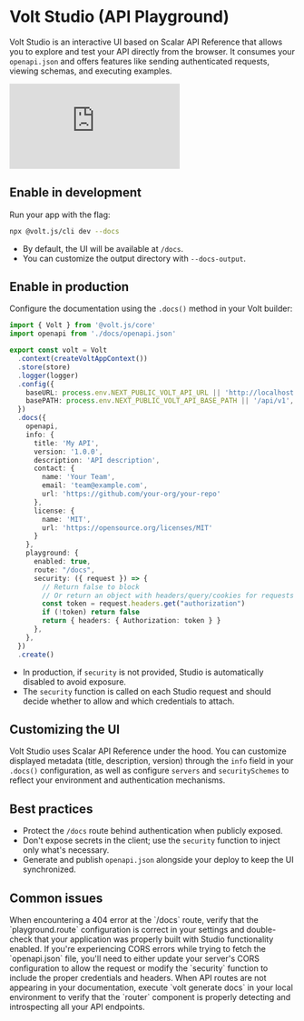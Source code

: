 # Volt Studio (API Playground)

Volt Studio is an interactive UI based on Scalar API Reference that allows you to explore and test your API directly from the browser. It consumes your `openapi.json` and offers features like sending authenticated requests, viewing schemas, and executing examples.

<div style={{
  position: 'relative',
  paddingBottom: '56.25%',
  height: 0,
  overflow: 'hidden',
  maxWidth: '100%',
  borderRadius: '8px'
}}>
  <iframe
    style={{
      position: 'absolute',
      top: 0,
      left: 0,
      width: '100%',
      height: '100%'
    }}
    src="https://www.youtube.com/embed/v0BOPH02RBU"
    title="Volt Studio Demo"
    frameborder="0"
    allow="accelerometer; autoplay; clipboard-write; encrypted-media; gyroscope; picture-in-picture"
    allowFullScreen
  ></iframe>
</div>

## Enable in development

Run your app with the flag:

```bash
npx @volt.js/cli dev --docs
```

- By default, the UI will be available at `/docs`.
- You can customize the output directory with `--docs-output`.

## Enable in production

Configure the documentation using the `.docs()` method in your Volt builder:

```ts
import { Volt } from '@volt.js/core'
import openapi from './docs/openapi.json'

export const volt = Volt
  .context(createVoltAppContext())
  .store(store)
  .logger(logger)
  .config({
    baseURL: process.env.NEXT_PUBLIC_VOLT_API_URL || 'http://localhost:3000',
    basePATH: process.env.NEXT_PUBLIC_VOLT_API_BASE_PATH || '/api/v1',
  })
  .docs({
    openapi,
    info: {
      title: 'My API',
      version: '1.0.0',
      description: 'API description',
      contact: {
        name: 'Your Team',
        email: 'team@example.com',
        url: 'https://github.com/your-org/your-repo'
      },
      license: {
        name: 'MIT',
        url: 'https://opensource.org/licenses/MIT'
      }
    },
    playground: {
      enabled: true,
      route: "/docs",
      security: ({ request }) => {
        // Return false to block
        // Or return an object with headers/query/cookies for requests made via UI
        const token = request.headers.get("authorization")
        if (!token) return false
        return { headers: { Authorization: token } }
      },
    },
  })
  .create()
```

- In production, if `security` is not provided, Studio is automatically disabled to avoid exposure.
- The `security` function is called on each Studio request and should decide whether to allow and which credentials to attach.

## Customizing the UI

Volt Studio uses Scalar API Reference under the hood. You can customize displayed metadata (title, description, version) through the `info` field in your `.docs()` configuration, as well as configure `servers` and `securitySchemes` to reflect your environment and authentication mechanisms.

## Best practices

- Protect the `/docs` route behind authentication when publicly exposed.
- Don't expose secrets in the client; use the `security` function to inject only what's necessary.
- Generate and publish `openapi.json` alongside your deploy to keep the UI synchronized.

## Common issues

<Accordion title="404 Not Found Error: Studio Documentation Page Unavailable">
  When encountering a 404 error at the `/docs` route, verify that the `playground.route` configuration is correct in your settings and double-check that your application was properly built with Studio functionality enabled.
</Accordion>

<Accordion title="CORS Policy Error: Unable to Load OpenAPI Documentation">
  If you're experiencing CORS errors while trying to fetch the `openapi.json` file, you'll need to either update your server's CORS configuration to allow the request or modify the `security` function to include the proper credentials and headers.
</Accordion>

<Accordion title="Missing API Routes in Documentation">
  When API routes are not appearing in your documentation, execute `volt generate docs` in your local environment to verify that the `router` component is properly detecting and introspecting all your API endpoints.
</Accordion>
